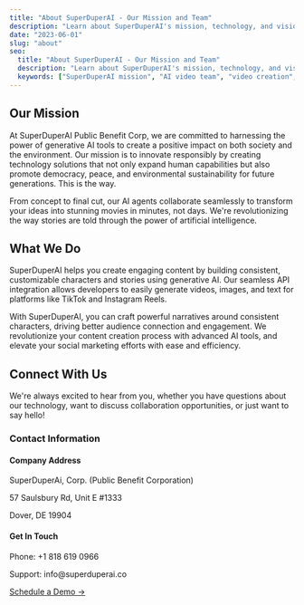 ```yaml
---
title: "About SuperDuperAI - Our Mission and Team"
description: "Learn about SuperDuperAI's mission, technology, and vision for democratizing video creation with AI."
date: "2023-06-01"
slug: "about"
seo:
  title: "About SuperDuperAI - Our Mission and Team"
  description: "Learn about SuperDuperAI's mission, technology, and vision for democratizing video creation with AI."
  keywords: ["SuperDuperAI mission", "AI video team", "video creation", "AI technology"]
---
```


## Our Mission

At SuperDuperAI Public Benefit Corp, we are committed to harnessing the power of generative AI tools to create a positive impact on both society and the environment. Our mission is to innovate responsibly by creating technology solutions that not only expand human capabilities but also promote democracy, peace, and environmental sustainability for future generations. This is the way.

From concept to final cut, our AI agents collaborate seamlessly to transform your ideas into stunning movies in minutes, not days. We're revolutionizing the way stories are told through the power of artificial intelligence.

## What We Do

SuperDuperAI helps you create engaging content by building consistent, customizable characters and stories using generative AI. Our seamless API integration allows developers to easily generate videos, images, and text for platforms like TikTok and Instagram Reels.

With SuperDuperAI, you can craft powerful narratives around consistent characters, driving better audience connection and engagement. We revolutionize your content creation process with advanced AI tools, and elevate your social marketing efforts with ease and efficiency.

## Connect With Us

We're always excited to hear from you, whether you have questions about our technology, want to discuss collaboration opportunities, or just want to say hello!

### Contact Information

<div className="grid grid-cols-1 md:grid-cols-2 gap-6 mt-8 mb-12">
  <div className="bg-card/50 p-6 rounded-lg border border-border/50 hover:border-primary/30 transition-colors">
    <h4 className="text-xl font-semibold mb-3">Company Address</h4>
    <p className="text-muted-foreground">SuperDuperAi, Corp. (Public Benefit Corporation)</p>
    <p className="text-muted-foreground">57 Saulsbury Rd, Unit E #1333</p>
    <p className="text-muted-foreground">Dover, DE 19904</p>
  </div>
  
  <div className="bg-card/50 p-6 rounded-lg border border-border/50 hover:border-primary/30 transition-colors">
    <h4 className="text-xl font-semibold mb-3">Get In Touch</h4>
    <p className="text-muted-foreground">Phone: +1 818 619 0966</p>
    <p className="text-muted-foreground">Support: info@superduperai.co</p>
  </div>
</div>

<VideoShowcase />

<div className="mt-4 text-center text-xl font-bold">
  <a href="https://calendly.com/superduperai" target="_blank" rel="noopener noreferrer" className="text-primary hover:text-primary/80 transition-colors">
    Schedule a Demo →
  </a>
</div>